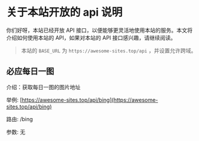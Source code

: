 # 关于本站开放的 api 说明

你们好呀，本站已经开放 API 接口，以便能够更灵活地使用本站的服务。本文将介绍如何使用本站的 API，如果对本站的 API 接口感兴趣，请继续阅读。

> 本站的 `BASE_URL` 为 `https://awesome-sites.top/api` ，并设置允许跨域。

## 必应每日一图

介绍：获取每日一图的图片地址

举例: [https://awesome-sites.top/api/bing](https://awesome-sites.top/api/bing)

路由: /bing

参数: 无
